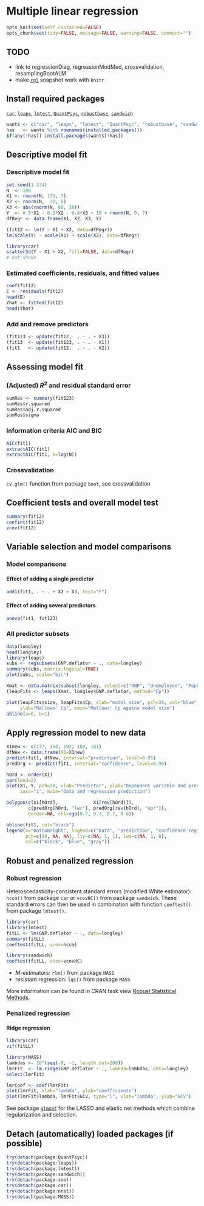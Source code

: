 Multiple linear regression
=========================

```r
opts_knit$set(self.contained=FALSE)
opts_chunk$set(tidy=FALSE, message=FALSE, warning=FALSE, comment="")
```

TODO
-------------------------

 - link to regressionDiag, regressionModMed, crossvalidation, resamplingBootALM
 - make [`rgl`](http://cran.r-project.org/package=rgl) snapshot work with `knitr`

Install required packages
-------------------------

[`car`](http://cran.r-project.org/package=car), [`leaps`](http://cran.r-project.org/package=leaps), [`lmtest`](http://cran.r-project.org/package=lmtest), [`QuantPsyc`](http://cran.r-project.org/package=QuantPsyc), [`robustbase`](http://cran.r-project.org/package=robustbase), [`sandwich`](http://cran.r-project.org/package=sandwich)

```r
wants <- c("car", "leaps", "lmtest", "QuantPsyc", "robustbase", "sandwich")
has   <- wants %in% rownames(installed.packages())
if(any(!has)) install.packages(wants[!has])
```

Descriptive model fit
-------------------------

### Descriptive model fit

```r
set.seed(1.234)
N  <- 100
X1 <- rnorm(N, 175, 7)
X2 <- rnorm(N,  30, 8)
X3 <- abs(rnorm(N, 60, 30))
Y  <- 0.5*X1 - 0.3*X2 - 0.4*X3 + 10 + rnorm(N, 0, 7)
dfRegr <- data.frame(X1, X2, X3, Y)
```

```r
(fit12 <- lm(Y ~ X1 + X2, data=dfRegr))
lm(scale(Y) ~ scale(X1) + scale(X2), data=dfRegr)
```

```r
library(car)
scatter3d(Y ~ X1 + X2, fill=FALSE, data=dfRegr)
# not shown
```

### Estimated coefficients, residuals, and fitted values

```r
coef(fit12)
E <- residuals(fit12)
head(E)
Yhat <- fitted(fit12)
head(Yhat)
```

### Add and remove predictors

```r
(fit123 <- update(fit12,  . ~ . + X3))
(fit13  <- update(fit123, . ~ . - X1))
(fit1   <- update(fit12,  . ~ . - X2))
```

Assessing model fit
-------------------------

### (Adjusted) $R^{2}$ and residual standard error

```r
sumRes <- summary(fit123)
sumRes$r.squared
sumRes$adj.r.squared
sumRes$sigma
```

### Information criteria AIC and BIC

```r
AIC(fit1)
extractAIC(fit1)
extractAIC(fit1, k=log(N))
```

### Crossvalidation

`cv.glm()` function from package `boot`, see crossvalidation

Coefficient tests and overall model test
-------------------------

```r
summary(fit12)
confint(fit12)
vcov(fit12)
```

Variable selection and model comparisons
-------------------------

### Model comparisons
#### Effect of adding a single predictor

```r
add1(fit1, . ~ . + X2 + X3, test="F")
```

#### Effect of adding several predictors

```r
anova(fit1, fit123)
```

### All predictor subsets

```r
data(longley)
head(longley)
library(leaps)
subs <- regsubsets(GNP.deflator ~ ., data=longley)
summary(subs, matrix.logical=TRUE)
plot(subs, scale="bic")
```

```r
Xmat <- data.matrix(subset(longley, select=c("GNP", "Unemployed", "Population", "Year")))
(leapFits <- leaps(Xmat, longley$GNP.deflator, method="Cp"))
```

```r
plot(leapFits$size, leapFits$Cp, xlab="model size", pch=20, col="blue",
     ylab="Mallows' Cp", main="Mallows' Cp agains model size")
abline(a=0, b=1)
```

Apply regression model to new data
-------------------------

```r
X1new <- c(177, 150, 192, 189, 181)
dfNew <- data.frame(X1=X1new)
predict(fit1, dfNew, interval="prediction", level=0.95)
predOrg <- predict(fit1, interval="confidence", level=0.95)
```

```r
hOrd <- order(X1)
par(lend=2)
plot(X1, Y, pch=20, xlab="Predictor", ylab="Dependent variable and prediction",
     xaxs="i", main="Data and regression prediction")

polygon(c(X1[hOrd],             X1[rev(hOrd)]),
        c(predOrg[hOrd, "lwr"], predOrg[rev(hOrd), "upr"]),
        border=NA, col=rgb(0.7, 0.7, 0.7, 0.6))

abline(fit1, col="black")
legend(x="bottomright", legend=c("Data", "prediction", "confidence region"),
       pch=c(20, NA, NA), lty=c(NA, 1, 1), lwd=c(NA, 1, 8),
       col=c("black", "blue", "gray"))
```

Robust and penalized regression
-------------------------

### Robust regression

Heteroscedasticity-consistent standard errors (modified White estimator):
`hccm()` from package `car` or `vcovHC()` from package `sandwich`.
These standard errors can then be used in combination with function `coeftest()` from package `lmtest()`.

```r
library(car)
library(lmtest)
fitLL <- lm(GNP.deflator ~ ., data=longley)
summary(fitLL)
coeftest(fitLL, vcov=hccm)
```

```r
library(sandwich)
coeftest(fitLL, vcov=vcovHC)
```

 - $M$-estimators: `rlm()` from package `MASS`
 - resistant regression: `lqs()` from package `MASS`

More information can be found in CRAN task view [Robust Statistical Methods](http://cran.r-project.org/web/views/Robust.html).
 
### Penalized regression
#### Ridge regression

```r
library(car)
vif(fitLL)
```

```r
library(MASS)
lambdas <- 10^(seq(-8, -1, length.out=200))
lmrFit  <- lm.ridge(GNP.deflator ~ ., lambda=lambdas, data=longley)
select(lmrFit)
```

```r
lmrCoef <- coef(lmrFit)
plot(lmrFit, xlab="lambda", ylab="coefficients")
plot(lmrFit$lambda, lmrFit$GCV, type="l", xlab="lambda", ylab="GCV")
```

See package [`glmnet`](http://cran.r-project.org/package=glmnet) for the LASSO and elastic net methods which combine regularization and selection.

Detach (automatically) loaded packages (if possible)
-------------------------

```r
try(detach(package:QuantPsyc))
try(detach(package:leaps))
try(detach(package:lmtest))
try(detach(package:sandwich))
try(detach(package:zoo))
try(detach(package:car))
try(detach(package:nnet))
try(detach(package:MASS))
```
